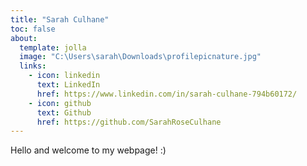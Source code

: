 ```yaml
---
title: "Sarah Culhane"
toc: false
about:
  template: jolla
  image: "C:\Users\sarah\Downloads\profilepicnature.jpg"
  links: 
    - icon: linkedin
      text: LinkedIn
      href: https://www.linkedin.com/in/sarah-culhane-794b60172/
    - icon: github
      text: Github
      href: https://github.com/SarahRoseCulhane
---
```


Hello and welcome to my webpage! :)
